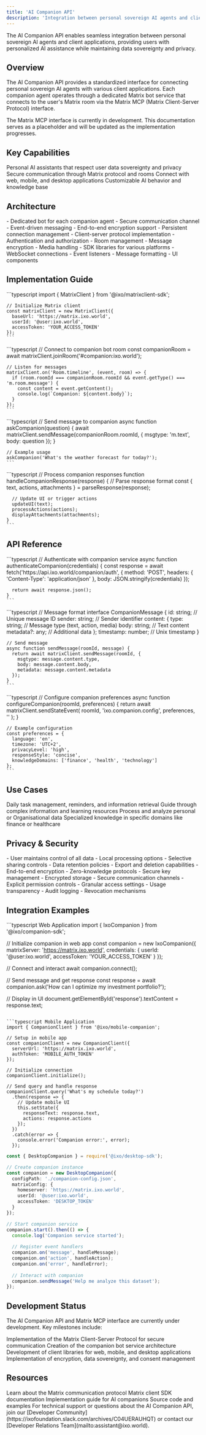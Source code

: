 ```yaml
---
title: 'AI Companion API'
description: 'Integration between personal sovereign AI agents and client applications'
---
```


<Tip>
  The AI Companion API enables seamless integration between personal sovereign AI agents and client applications, providing users with personalized AI assistance while maintaining data sovereignty and privacy.
</Tip>

## Overview

The AI Companion API provides a standardized interface for connecting personal sovereign AI agents with various client applications. Each companion agent operates through a dedicated Matrix bot service that connects to the user's Matrix room via the Matrix MCP (Matrix Client-Server Protocol) interface.

<Tip>
  The Matrix MCP interface is currently in development. This documentation serves as a placeholder and will be updated as the implementation progresses.
</Tip>

## Key Capabilities

<CardGroup>
  <Card title="Sovereign AI Agents" icon="robot">
    Personal AI assistants that respect user data sovereignty and privacy
  </Card>
  
  <Card title="Matrix Integration" icon="network-wired">
    Secure communication through Matrix protocol and rooms
  </Card>
  
  <Card title="Multi-Client Support" icon="devices">
    Connect with web, mobile, and desktop applications
  </Card>
  
  <Card title="Personalization" icon="user-gear">
    Customizable AI behavior and knowledge base
  </Card>
</CardGroup>

## Architecture

<AccordionGroup>
  <Accordion title="Matrix Bot Service" icon="server">
    - Dedicated bot for each companion agent
    - Secure communication channel
    - Event-driven messaging
    - End-to-end encryption support
    - Persistent connection management
  </Accordion>

  <Accordion title="Matrix MCP Interface" icon="plug">
    - Client-server protocol implementation
    - Authentication and authorization
    - Room management
    - Message encryption
    - Media handling
  </Accordion>

  <Accordion title="Client Integration" icon="code">
    - SDK libraries for various platforms
    - WebSocket connections
    - Event listeners
    - Message formatting
    - UI components
  </Accordion>
</AccordionGroup>

## Implementation Guide

<Steps>
  <Step title="Setup Matrix Connection">
    ```typescript
    import { MatrixClient } from '@ixo/matrixclient-sdk';
    
    // Initialize Matrix client
    const matrixClient = new MatrixClient({
      baseUrl: 'https://matrix.ixo.world',
      userId: '@user:ixo.world',
      accessToken: 'YOUR_ACCESS_TOKEN'
    });
    ```
  </Step>
  
  <Step title="Connect to Companion Bot">
    ```typescript
    // Connect to companion bot room
    const companionRoom = await matrixClient.joinRoom('#companion:ixo.world');
    
    // Listen for messages
    matrixClient.on('Room.timeline', (event, room) => {
      if (room.roomId === companionRoom.roomId && event.getType() === 'm.room.message') {
        const content = event.getContent();
        console.log(`Companion: ${content.body}`);
      }
    });
    ```
  </Step>
  
  <Step title="Send Commands">
    ```typescript
    // Send message to companion
    async function askCompanion(question) {
      await matrixClient.sendMessage(companionRoom.roomId, {
        msgtype: 'm.text',
        body: question
      });
    }
    
    // Example usage
    askCompanion('What's the weather forecast for today?');
    ```
  </Step>
  
  <Step title="Handle Responses">
    ```typescript
    // Process companion responses
    function handleCompanionResponse(response) {
      // Parse response format
      const { text, actions, attachments } = parseResponse(response);
      
      // Update UI or trigger actions
      updateUI(text);
      processActions(actions);
      displayAttachments(attachments);
    }
    ```
  </Step>
</Steps>

## API Reference

<AccordionGroup>
  <Accordion title="Authentication" icon="key">
    ```typescript
    // Authenticate with companion service
    async function authenticateCompanion(credentials) {
      const response = await fetch('https://api.ixo.world/companion/auth', {
        method: 'POST',
        headers: {
          'Content-Type': 'application/json'
        },
        body: JSON.stringify(credentials)
      });
      
      return await response.json();
    }
    ```
  </Accordion>

  <Accordion title="Message Exchange" icon="message">
    ```typescript
    // Message format
    interface CompanionMessage {
      id: string;           // Unique message ID
      sender: string;       // Sender identifier
      content: {
        type: string;       // Message type (text, action, media)
        body: string;       // Text content
        metadata?: any;     // Additional data
      };
      timestamp: number;    // Unix timestamp
    }
    
    // Send message
    async function sendMessage(roomId, message) {
      return await matrixClient.sendMessage(roomId, {
        msgtype: message.content.type,
        body: message.content.body,
        metadata: message.content.metadata
      });
    }
    ```
  </Accordion>

  <Accordion title="Companion Configuration" icon="sliders">
    ```typescript
    // Configure companion preferences
    async function configureCompanion(roomId, preferences) {
      return await matrixClient.sendStateEvent(
        roomId,
        'ixo.companion.config',
        preferences,
        ''
      );
    }
    
    // Example configuration
    const preferences = {
      language: 'en',
      timezone: 'UTC+2',
      privacyLevel: 'high',
      responseStyle: 'concise',
      knowledgeDomains: ['finance', 'health', 'technology']
    };
    ```
  </Accordion>
</AccordionGroup>

## Use Cases

<CardGroup>
  <Card title="Personal Assistant" icon="user-assistant">
    Daily task management, reminders, and information retrieval
  </Card>
  
  <Card title="Knowledge Navigator" icon="compass">
    Guide through complex information and learning resources
  </Card>
  
  <Card title="Data Analyst" icon="chart-simple">
    Process and analyze personal or Organisational data
  </Card>
  
  <Card title="Domain Expert" icon="brain">
    Specialized knowledge in specific domains like finance or healthcare
  </Card>
</CardGroup>

## Privacy & Security

<AccordionGroup>
  <Accordion title="Data Sovereignty" icon="user-shield">
    - User maintains control of all data
    - Local processing options
    - Selective sharing controls
    - Data retention policies
    - Export and deletion capabilities
  </Accordion>

  <Accordion title="Encryption" icon="lock">
    - End-to-end encryption
    - Zero-knowledge protocols
    - Secure key management
    - Encrypted storage
    - Secure communication channels
  </Accordion>

  <Accordion title="Consent Management" icon="clipboard-check">
    - Explicit permission controls
    - Granular access settings
    - Usage transparency
    - Audit logging
    - Revocation mechanisms
  </Accordion>
</AccordionGroup>

## Integration Examples

<CodeGroup>
  ```typescript Web Application
  import { IxoCompanion } from '@ixo/companion-sdk';
  
  // Initialize companion in web app
  const companion = new IxoCompanion({
    matrixServer: 'https://matrix.ixo.world',
    credentials: {
      userId: '@user:ixo.world',
      accessToken: 'YOUR_ACCESS_TOKEN'
    }
  });
  
  // Connect and interact
  await companion.connect();
  
  // Send message and get response
  const response = await companion.ask('How can I optimize my investment portfolio?');
  
  // Display in UI
  document.getElementById('response').textContent = response.text;
  ```

  ```typescript Mobile Application
  import { CompanionClient } from '@ixo/mobile-companion';
  
  // Setup in mobile app
  const companionClient = new CompanionClient({
    serverUrl: 'https://matrix.ixo.world',
    authToken: 'MOBILE_AUTH_TOKEN'
  });
  
  // Initialize connection
  companionClient.initialize();
  
  // Send query and handle response
  companionClient.query('What's my schedule today?')
    .then(response => {
      // Update mobile UI
      this.setState({ 
        responseText: response.text,
        actions: response.actions 
      });
    })
    .catch(error => {
      console.error('Companion error:', error);
    });
  ```

  ```typescript Desktop Application
  const { DesktopCompanion } = require('@ixo/desktop-sdk');
  
  // Create companion instance
  const companion = new DesktopCompanion({
    configPath: './companion-config.json',
    matrixConfig: {
      homeserver: 'https://matrix.ixo.world',
      userId: '@user:ixo.world',
      accessToken: 'DESKTOP_TOKEN'
    }
  });
  
  // Start companion service
  companion.start().then(() => {
    console.log('Companion service started');
    
    // Register event handlers
    companion.on('message', handleMessage);
    companion.on('action', handleAction);
    companion.on('error', handleError);
    
    // Interact with companion
    companion.sendMessage('Help me analyze this dataset');
  });
  ```
</CodeGroup>

## Development Status

The AI Companion API and Matrix MCP interface are currently under development. Key milestones include:

<Steps>
  <Step title="Matrix Protocol Integration">
    Implementation of the Matrix Client-Server Protocol for secure communication
  </Step>
  
  <Step title="Bot Service Development">
    Creation of the companion bot service architecture
  </Step>
  
  <Step title="Client SDKs">
    Development of client libraries for web, mobile, and desktop applications
  </Step>
  
  <Step title="Security & Privacy Framework">
    Implementation of encryption, data sovereignty, and consent management
  </Step>
</Steps>

## Resources

<CardGroup>
  <Card title="Matrix Protocol" icon="link" href="https://matrix.org/docs/spec/">
    Learn about the Matrix communication protocol
  </Card>
  
  <Card title="IXO Matrix SDK" icon="code" href="/spatial-web-stack/sdks/ixo-matrix-sdk">
    Matrix client SDK documentation
  </Card>
  
  <Card title="AI Companion Guide" icon="book" href="/guides/dev/ai-companion">
    Implementation guide for AI companions
  </Card>
  
  <Card title="GitHub Repository" icon="github" href="https://github.com/ixofoundation/ixo-matrix">
    Source code and examples
  </Card>
</CardGroup>

<Tip>
  For technical support or questions about the AI Companion API, join our [Developer Community](https://ixofoundation.slack.com/archives/C04UERAUHQT) or contact our [Developer Relations Team](mailto:assistant@ixo.world).
</Tip>
